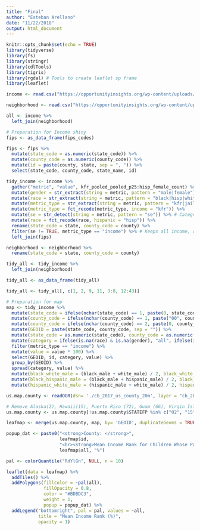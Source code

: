 ```yaml
---
title: "Final"
author: "Esteban Arellano"
date: "11/22/2018"
output: html_document
---
```


```r
knitr::opts_chunk$set(echo = TRUE)
library(tidyverse)
library(fs)
library(stringr)
library(cdlTools)
library(tigris)
library(rgdal) # Tools to create leaflet sp frame
library(leaflet)

income <- read.csv("https://opportunityinsights.org/wp-content/uploads/2018/10/county_outcomes_simple.csv")

neighborhood <- read.csv("https://opportunityinsights.org/wp-content/uploads/2018/10/cty_covariates.csv")

all <- income %>%
  left_join(neighborhood)

```

```r
# Preparation for Income shiny
fips <- as_data_frame(fips_codes)

fips <- fips %>%
  mutate(state_code = as.numeric(state_code)) %>%
  mutate(county_code = as.numeric(county_code)) %>%
  mutate(id = paste(county, state, sep = ", ")) %>%
  select(state_code, county_code, state_name, id)

tidy_income <- income %>%
  gather("metric", "value", kfr_pooled_pooled_p25:hisp_female_count) %>%
  mutate(gender = str_extract(string = metric, pattern = "male|female")) %>%
  mutate(race = str_extract(string = metric, pattern = "black|hisp|white")) %>%
  mutate(metric_type = str_extract(string = metric, pattern = "kfr|jail|count")) %>%
  mutate(metric_type = fct_recode(metric_type, income = "kfr")) %>%
  mutate(se = str_detect(string = metric, pattern = "se")) %>% # Categories standard error income values
  mutate(race = fct_recode(race, hispanic = "hisp")) %>%
  rename(state_code = state, county_code = county) %>%
  filter(se != TRUE, metric_type == "income") %>% # Keeps all income, removes standard errors
  left_join(fips)

neighborhood <- neighborhood %>%
  rename(state_code = state, county_code = county)

tidy_all <- tidy_income %>%
  left_join(neighborhood)

tidy_all <- as_data_frame(tidy_all)

tidy_all <- tidy_all[, c(1, 2, 9, 11, 3:8, 12:43)]
```

```r
# Preparation for map
map <- tidy_income %>%
  mutate(state_code = ifelse(nchar(state_code) == 1, paste(0, state_code, sep = ""), state_code)) %>%
  mutate(county_code = ifelse(nchar(county_code) == 1, paste("00", county_code, sep = ""), county_code)) %>%
  mutate(county_code = ifelse(nchar(county_code) == 2, paste(0, county_code, sep = ""), county_code)) %>%
  mutate(GEOID = paste(state_code, county_code, sep = "")) %>%
  mutate(state_code = as.numeric(state_code), county_code = as.numeric(county_code)) %>%
  mutate(category = ifelse(is.na(race) & is.na(gender), "all", ifelse(is.na(race), paste("all", gender, sep = "_"), ifelse(is.na(gender), paste("all", race, sep = "_"), paste(race, gender, sep = "_"))))) %>%
  filter(metric_type == "income") %>%
  mutate(value = value * 100) %>%
  select(GEOID, id, category, value) %>%
  group_by(GEOID) %>%
  spread(category, value) %>%
  mutate(black_white_male = (black_male + white_male) / 2, black_white_female = (black_female + white_female) / 2, all_black_white = (all_black + all_white) / 2) %>%
  mutate(black_hispanic_male = (black_male + hispanic_male) / 2, black_hispanic_female = (black_female + hispanic_female) / 2, all_black_hispanic = (all_black + all_hispanic) / 2) %>%
  mutate(hispanic_white_male = (hispanic_male + white_male) / 2, hispanic_white_female = (hispanic_female + white_female) / 2, all_hispanic_white = (all_hispanic + all_white) / 2)

us.map.county <- readOGR(dsn= './cb_2017_us_county_20m', layer = "cb_2017_us_county_20m", stringsAsFactors = FALSE)

# Remove Alaska(2), Hawaii(15), Puerto Rico (72), Guam (66), Virgin Islands (78), American Samoa (60) Mariana Islands (69), Micronesia (64), Marshall Islands (68), Palau (70), Minor Islands (74)
us.map.county <- us.map.county[!us.map.county$STATEFP %in% c("02", "15", "72", "66", "78", "60", "69","64", "68", "70", "74", "81", "84", "86", "87", "89", "71", "76","95", "79"),]

leafmap <- merge(us.map.county, map, by= 'GEOID', duplicateGeoms = TRUE)

popup_dat <- paste0("<strong>County: </strong>",
                    leafmap$id,
                    "<br><strong>Mean Income Rank for Children Whose Parents Were at 25th Percentile: </strong>",
                    leafmap$all, "%")

pal <- colorQuantile("RdYlGn", NULL, n = 10)

leaflet(data = leafmap) %>% 
  addTiles() %>%
  addPolygons(fillColor = ~pal(all),
              fillOpacity = 0.8,
              color = "#BDBDC3",
              weight = 1,
              popup = popup_dat) %>%
  addLegend("bottomright", pal = pal, values = ~all,
            title = "Mean Income Rank (%)",
            opacity = 1)
```

